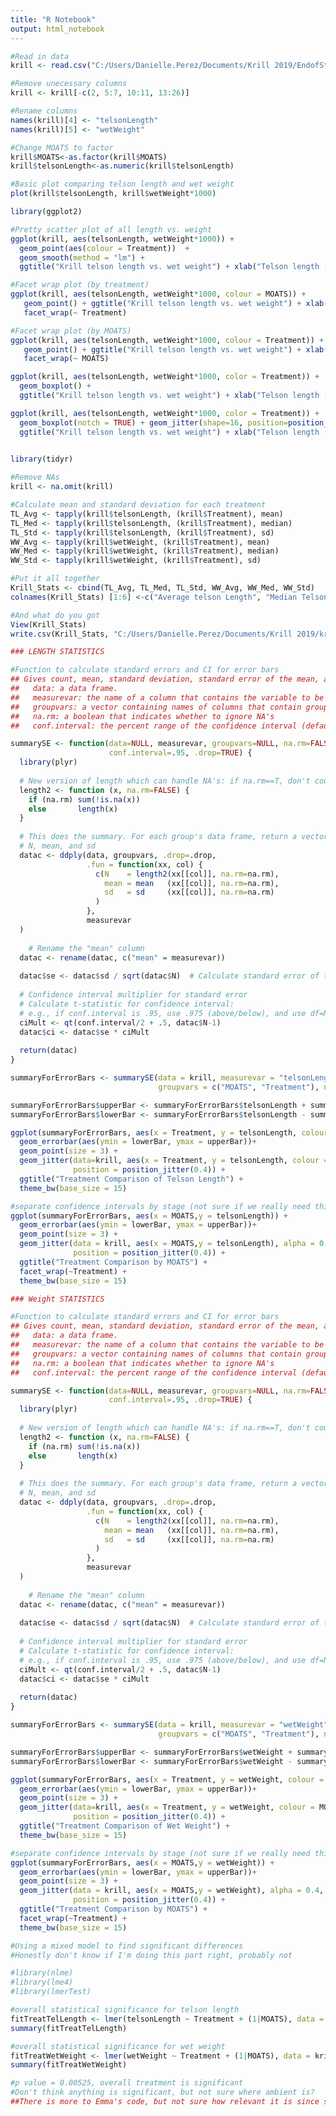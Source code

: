 ---
title: "R Notebook"
output: html_notebook
---
```{r Read data in, base plot}
#Read in data
krill <- read.csv("C:/Users/Danielle.Perez/Documents/Krill 2019/EndofStudyKrill_organizedbyFASTINGhours.csv")

#Remove unecessary columns
krill <- krill[-c(2, 5:7, 10:11, 13:26)]

#Rename columns
names(krill)[4] <- "telsonLength"
names(krill)[5] <- "wetWeight"

#Change MOATS to factor
krill$MOATS<-as.factor(krill$MOATS)
krill$telsonLength<-as.numeric(krill$telsonLength)

#Basic plot comparing telson length and wet weight
plot(krill$telsonLength, krill$wetWeight*1000)
```

```{r ggplot, yo}
library(ggplot2)

#Pretty scatter plot of all length vs. weight
ggplot(krill, aes(telsonLength, wetWeight*1000)) + 
  geom_point(aes(colour = Treatment))  +
  geom_smooth(method = "lm") +
  ggtitle("Krill telson length vs. wet weight") + xlab("Telson length (mm)") + ylab("Wet weight (mg)")

#Facet wrap plot (by treatment)
ggplot(krill, aes(telsonLength, wetWeight*1000, colour = MOATS)) + 
   geom_point() + ggtitle("Krill telson length vs. wet weight") + xlab("Telson length (mm)") + ylab("Wet weight (mg)") +
   facet_wrap(~ Treatment)

#Facet wrap plot (by MOATS)
ggplot(krill, aes(telsonLength, wetWeight*1000, colour = Treatment)) + 
   geom_point() + ggtitle("Krill telson length vs. wet weight") + xlab("Telson length (mm)") + ylab("Wet weight (mg)") +
   facet_wrap(~ MOATS)

```

```{r just some boxplots}

ggplot(krill, aes(telsonLength, wetWeight*1000, color = Treatment)) +
  geom_boxplot() +
  ggtitle("Krill telson length vs. wet weight") + xlab("Telson length (mm)") + ylab("Wet weight (mg)")

ggplot(krill, aes(telsonLength, wetWeight*1000, color = Treatment)) + 
  geom_boxplot(notch = TRUE) + geom_jitter(shape=16, position=position_jitter(0.2)) +
  ggtitle("Krill telson length vs. wet weight") + xlab("Telson length (mm)") + ylab("Wet weight (mg)")
 
```

```{r Stats, yo}
library(tidyr)

#Remove NAs
krill <- na.omit(krill)

#Calculate mean and standard deviation for each treatment
TL_Avg <- tapply(krill$telsonLength, (krill$Treatment), mean)
TL_Med <- tapply(krill$telsonLength, (krill$Treatment), median)
TL_Std <- tapply(krill$telsonLength, (krill$Treatment), sd)
WW_Avg <- tapply(krill$wetWeight, (krill$Treatment), mean)
WW_Med <- tapply(krill$wetWeight, (krill$Treatment), median)
WW_Std <- tapply(krill$wetWeight, (krill$Treatment), sd)

#Put it all together
Krill_Stats <- cbind(TL_Avg, TL_Med, TL_Std, WW_Avg, WW_Med, WW_Std)
colnames(Krill_Stats) [1:6] <-c("Average telson Length", "Median Telson Length", "Telson Length SD", "Average Wet Weight", "Median Wet Weight", "Wet Weight SD")

#And what do you got
View(Krill_Stats)
write.csv(Krill_Stats, "C:/Users/Danielle.Perez/Documents/Krill 2019/krillSize/krillStats.csv")
```

```{r Cannibalizing Emmas code for telson length}
### LENGTH STATISTICS

#Function to calculate standard errors and CI for error bars
## Gives count, mean, standard deviation, standard error of the mean, and confidence interval (default 95%).
##   data: a data frame.
##   measurevar: the name of a column that contains the variable to be summarized
##   groupvars: a vector containing names of columns that contain grouping variables
##   na.rm: a boolean that indicates whether to ignore NA's
##   conf.interval: the percent range of the confidence interval (default is 95%)

summarySE <- function(data=NULL, measurevar, groupvars=NULL, na.rm=FALSE,
                      conf.interval=.95, .drop=TRUE) {
  library(plyr)
  
  # New version of length which can handle NA's: if na.rm==T, don't count them
  length2 <- function (x, na.rm=FALSE) {
    if (na.rm) sum(!is.na(x))
    else       length(x)
  }
  
  # This does the summary. For each group's data frame, return a vector with
  # N, mean, and sd
  datac <- ddply(data, groupvars, .drop=.drop,
                 .fun = function(xx, col) {
                   c(N    = length2(xx[[col]], na.rm=na.rm),
                     mean = mean   (xx[[col]], na.rm=na.rm),
                     sd   = sd     (xx[[col]], na.rm=na.rm)
                   )
                 },
                 measurevar
  )
  
    # Rename the "mean" column    
  datac <- rename(datac, c("mean" = measurevar))
  
  datac$se <- datac$sd / sqrt(datac$N)  # Calculate standard error of the mean
  
  # Confidence interval multiplier for standard error
  # Calculate t-statistic for confidence interval: 
  # e.g., if conf.interval is .95, use .975 (above/below), and use df=N-1
  ciMult <- qt(conf.interval/2 + .5, datac$N-1)
  datac$ci <- datac$se * ciMult
  
  return(datac)
}

summaryForErrorBars <- summarySE(data = krill, measurevar = "telsonLength", 
                                 groupvars = c("MOATS", "Treatment"), na.rm = TRUE)

summaryForErrorBars$upperBar <- summaryForErrorBars$telsonLength + summaryForErrorBars$ci
summaryForErrorBars$lowerBar <- summaryForErrorBars$telsonLength - summaryForErrorBars$ci

ggplot(summaryForErrorBars, aes(x = Treatment, y = telsonLength, colour = MOATS)) +
  geom_errorbar(aes(ymin = lowerBar, ymax = upperBar))+
  geom_point(size = 3) +
  geom_jitter(data=krill, aes(x = Treatment, y = telsonLength, colour = MOATS), alpha = 0.4,
              position = position_jitter(0.4)) +
  ggtitle("Treatment Comparison of Telson Length") + 
  theme_bw(base_size = 15) 

#separate confidence intervals by stage (not sure if we really need this or not)
ggplot(summaryForErrorBars, aes(x = MOATS,y = telsonLength)) +
  geom_errorbar(aes(ymin = lowerBar, ymax = upperBar))+
  geom_point(size = 3) +
  geom_jitter(data = krill, aes(x = MOATS,y = telsonLength), alpha = 0.4,
              position = position_jitter(0.4)) +
  ggtitle("Treatment Comparison by MOATS") + 
  facet_wrap(~Treatment) + 
  theme_bw(base_size = 15)
```

```{r Do the same thing for weight?}
### Weight STATISTICS

#Function to calculate standard errors and CI for error bars
## Gives count, mean, standard deviation, standard error of the mean, and confidence interval (default 95%).
##   data: a data frame.
##   measurevar: the name of a column that contains the variable to be summarized
##   groupvars: a vector containing names of columns that contain grouping variables
##   na.rm: a boolean that indicates whether to ignore NA's
##   conf.interval: the percent range of the confidence interval (default is 95%)

summarySE <- function(data=NULL, measurevar, groupvars=NULL, na.rm=FALSE,
                      conf.interval=.95, .drop=TRUE) {
  library(plyr)
  
  # New version of length which can handle NA's: if na.rm==T, don't count them
  length2 <- function (x, na.rm=FALSE) {
    if (na.rm) sum(!is.na(x))
    else       length(x)
  }
  
  # This does the summary. For each group's data frame, return a vector with
  # N, mean, and sd
  datac <- ddply(data, groupvars, .drop=.drop,
                 .fun = function(xx, col) {
                   c(N    = length2(xx[[col]], na.rm=na.rm),
                     mean = mean   (xx[[col]], na.rm=na.rm),
                     sd   = sd     (xx[[col]], na.rm=na.rm)
                   )
                 },
                 measurevar
  )
  
    # Rename the "mean" column    
  datac <- rename(datac, c("mean" = measurevar))
  
  datac$se <- datac$sd / sqrt(datac$N)  # Calculate standard error of the mean
  
  # Confidence interval multiplier for standard error
  # Calculate t-statistic for confidence interval: 
  # e.g., if conf.interval is .95, use .975 (above/below), and use df=N-1
  ciMult <- qt(conf.interval/2 + .5, datac$N-1)
  datac$ci <- datac$se * ciMult
  
  return(datac)
}

summaryForErrorBars <- summarySE(data = krill, measurevar = "wetWeight", 
                                 groupvars = c("MOATS", "Treatment"), na.rm = TRUE)

summaryForErrorBars$upperBar <- summaryForErrorBars$wetWeight + summaryForErrorBars$ci
summaryForErrorBars$lowerBar <- summaryForErrorBars$wetWeight - summaryForErrorBars$ci

ggplot(summaryForErrorBars, aes(x = Treatment, y = wetWeight, colour = MOATS)) +
  geom_errorbar(aes(ymin = lowerBar, ymax = upperBar))+
  geom_point(size = 3) +
  geom_jitter(data=krill, aes(x = Treatment, y = wetWeight, colour = MOATS), alpha = 0.4,
              position = position_jitter(0.4)) +
  ggtitle("Treatment Comparison of Wet Weight") + 
  theme_bw(base_size = 15) 

#separate confidence intervals by stage (not sure if we really need this or not)
ggplot(summaryForErrorBars, aes(x = MOATS,y = wetWeight)) +
  geom_errorbar(aes(ymin = lowerBar, ymax = upperBar))+
  geom_point(size = 3) +
  geom_jitter(data = krill, aes(x = MOATS,y = wetWeight), alpha = 0.4,
              position = position_jitter(0.4)) +
  ggtitle("Treatment Comparison by MOATS") + 
  facet_wrap(~Treatment) + 
  theme_bw(base_size = 15)
```

```{r Repeated measures analysis}
#Using a mixed model to find significant differences
#Honestly don't know if I'm doing this part right, probably not

#library(nlme)
#library(lme4)
#library(lmerTest)

#overall statistical significance for telson length
fitTreatTelLength <- lmer(telsonLength ~ Treatment + (1|MOATS), data = krill)
summary(fitTreatTelLength)

#overall statistical significance for wet weight
fitTreatWetWeight <- lmer(wetWeight ~ Treatment + (1|MOATS), data = krill)
summary(fitTreatWetWeight)

#p value = 0.00525, overall treatment is significant
#Don't think anything is significant, but not sure where ambient is?
##There is more to Emma's code, but not sure how relevant it is since she was looking at stage as well as cL at different treatments##
```

